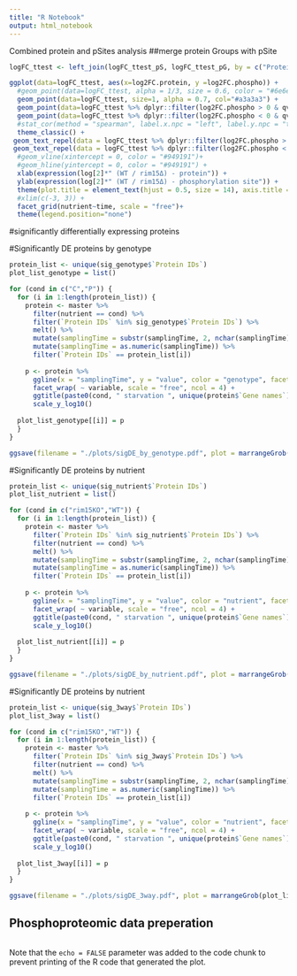 ```yaml
---
title: "R Notebook"
output: html_notebook
---
```


Combined protein and pSites analysis
##merge protein Groups with pSite
```r
logFC_ttest <- left_join(logFC_ttest_pS, logFC_ttest_pG, by = c("Protein names","Gene names","Fasta headers","nutrient","time"), suffix = c(".phospho",".protein"))

ggplot(data=logFC_ttest, aes(x=log2FC.protein, y =log2FC.phospho)) +
  #geom_point(data=logFC_ttest, alpha = 1/3, size = 0.6, color = "#6e6e6e") +
  geom_point(data=logFC_ttest, size=1, alpha = 0.7, col="#a3a3a3") +
  geom_point(data=logFC_ttest %>% dplyr::filter(log2FC.phospho > 0 & qvalue.phospho < 0.05 & log2FC.phospho > log2FC.protein), color='#FF3333',size=1, alpha = 0.7) +
  geom_point(data=logFC_ttest %>% dplyr::filter(log2FC.phospho < 0 & qvalue.phospho < 0.05  & log2FC.phospho < log2FC.protein), color='#3399FF',size=1, alpha = 0.7) +
  #stat_cor(method = "spearman", label.x.npc = "left", label.y.npc = "top", size=3, col = "#a3a3a3") +
  theme_classic() +
 geom_text_repel(data = logFC_ttest %>% dplyr::filter(log2FC.phospho > 0 & qvalue.phospho < 0.05 & log2FC.phospho > log2FC.protein), aes(label = pSite), size =2.5) +
 geom_text_repel(data = logFC_ttest %>% dplyr::filter(log2FC.phospho < 0 & qvalue.phospho < 0.05  & log2FC.phospho < log2FC.protein), aes(label = pSite), size =2.5) +
  #geom_vline(xintercept = 0, color = "#949191")+
  #geom_hline(yintercept = 0, color = "#949191") +
  xlab(expression(log[2]*" (WT / rim15Δ) - protein")) +
  ylab(expression(log[2]*" (WT / rim15Δ) - phosphorylation site")) +
  theme(plot.title = element_text(hjust = 0.5, size = 14), axis.title = element_text(size = 12), axis.text = element_text(size = 10, colour = "black"))+
  #xlim(c(-3, 3)) +
  facet_grid(nutrient~time, scale = "free")+
  theme(legend.position="none")
```

#significantly differentially expressing proteins

#Significantly DE proteins by genotype
```r
protein_list <- unique(sig_genotype$`Protein IDs`)
plot_list_genotype = list()

for (cond in c("C","P")) {
  for (i in 1:length(protein_list)) {
    protein <- master %>% 
      filter(nutrient == cond) %>%
      filter(`Protein IDs` %in% sig_genotype$`Protein IDs`) %>%
      melt() %>%
      mutate(samplingTime = substr(samplingTime, 2, nchar(samplingTime))) %>% 
      mutate(samplingTime = as.numeric(samplingTime)) %>% 
      filter(`Protein IDs` == protein_list[i]) 
    
    p <- protein %>%
      ggline(x = "samplingTime", y = "value", color = "genotype", facet.by = "variable",  add = c("mean_se", "dotplot"), palette = c("#00AFBB","#E7B800"))+
      facet_wrap( ~ variable, scale = "free", ncol = 4) +
      ggtitle(paste0(cond, " starvation ", unique(protein$`Gene names`))) +
      scale_y_log10()
 
  plot_list_genotype[[i]] = p
  }
}

ggsave(filename = "./plots/sigDE_by_genotype.pdf", plot = marrangeGrob(plot_list_genotype, nrow=6, ncol = 1), width = 15, height = 10)
```

#Significantly DE proteins by nutrient
```r
protein_list <- unique(sig_nutrient$`Protein IDs`)
plot_list_nutrient = list()

for (cond in c("rim15KO","WT")) {
  for (i in 1:length(protein_list)) {
    protein <- master %>% 
      filter(`Protein IDs` %in% sig_nutrient$`Protein IDs`) %>%
      filter(nutrient == cond) %>%
      melt() %>%
      mutate(samplingTime = substr(samplingTime, 2, nchar(samplingTime))) %>% 
      mutate(samplingTime = as.numeric(samplingTime)) %>% 
      filter(`Protein IDs` == protein_list[i]) 
    
    p <- protein %>%
      ggline(x = "samplingTime", y = "value", color = "nutrient", facet.by = "variable",  add = c("mean_se", "dotplot"), palette = c("#ff9500","#8300ab"))+
      facet_wrap( ~ variable, scale = "free", ncol = 4) +
      ggtitle(paste0(cond, " starvation ", unique(protein$`Gene names`))) +
      scale_y_log10()
 
  plot_list_nutrient[[i]] = p
  }
}

ggsave(filename = "./plots/sigDE_by_nutrient.pdf", plot = marrangeGrob(plot_list_nutrient, nrow=6, ncol = 1), width = 15, height = 10)
```

#Significantly DE proteins by nutrient
```r
protein_list <- unique(sig_3way$`Protein IDs`)
plot_list_3way = list()

for (cond in c("rim15KO","WT")) {
  for (i in 1:length(protein_list)) {
    protein <- master %>% 
      filter(`Protein IDs` %in% sig_3way$`Protein IDs`) %>%
      filter(nutrient == cond) %>%
      melt() %>%
      mutate(samplingTime = substr(samplingTime, 2, nchar(samplingTime))) %>% 
      mutate(samplingTime = as.numeric(samplingTime)) %>% 
      filter(`Protein IDs` == protein_list[i]) 
    
    p <- protein %>%
      ggline(x = "samplingTime", y = "value", color = "nutrient", facet.by = "variable",  add = c("mean_se", "dotplot"), palette = c("#ff9500","#8300ab"))+
      facet_wrap( ~ variable, scale = "free", ncol = 4) +
      ggtitle(paste0(cond, " starvation ", unique(protein$`Gene names`))) +
      scale_y_log10()
 
  plot_list_3way[[i]] = p
  }
}

ggsave(filename = "./plots/sigDE_3way.pdf", plot = marrangeGrob(plot_list_3way, nrow=6, ncol = 1), width = 15, height = 10)
```

## Phosphoproteomic data preperation
```r

```

Note that the `echo = FALSE` parameter was added to the code chunk to prevent printing of the R code that generated the plot.
